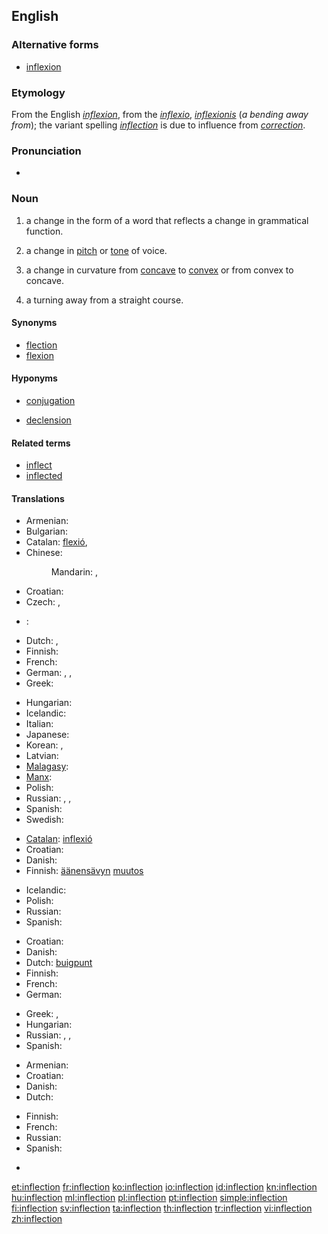 {{selfref|For inflection templates, see [[Wiktionary:Inflection templates]].}}
==English==
{{wikipedia}}

===Alternative forms===
* [[inflexion]]

===Etymology===
From the English ''[[inflexion]]'', from the {{etyl|la}} ''[[inflexio]]'', ''[[inflexionis]]'' (''a bending away from''); the variant spelling ''[[inflection]]'' is due to influence from ''[[correction]]''.

===Pronunciation===
* {{audio|en-us-inflection.ogg|Audio (US)}}

===Noun===
{{en-noun|s|-}}

# {{grammar}} a change in the form of a word that reflects a change in grammatical function.
# a change in [[pitch]] or [[tone]] of voice.
# {{context|mathematics}} a change in curvature from [[concave]] to [[convex]] or from convex to concave.
# a turning away from a straight course.

====Synonyms====
* [[flection]]
* [[flexion]]

====Hyponyms====
* {{sense|grammar}} [[conjugation]]
* {{sense|grammar}} [[declension]]

====Related terms====
* [[inflect]]
* [[inflected]]

====Translations====
{{trans-top|change in the form of a word that reflects a change in grammatical function}}
* Armenian: {{t|hy|թեքում|tr=t’ek’um|sc=Armn}}
* Bulgarian: {{t|bg|склонение|n|sc=Cyrl}}
* Catalan: [[flexió]], {{f}}
* Chinese:
*: Mandarin: {{t|zh|詞形變化|sc=Hani}}, {{t|zh|词形变化|tr=cí xíng biànhuà|sc=Hani}}
* Croatian: {{t-|hr|fleksija|f}}
* Czech: {{t-|cs|flexe|f}}, {{t-|cs|ohýbání|n}}
* {{ttbc|da}}: {{t|da|bøjning}}
* Dutch: {{t|nl|verbuiging|f}}, {{t|nl|vervoeging|f}}
* Finnish: {{t-|fi|taivutus}}
* French: {{t+|fr|inflexion|f}}
* German: {{t|de|Flexion|f}}, {{t|de|Beugung|f}}, {{t|de|Biegung|f}}
* Greek: {{t|el|κλίση|f|tr=klísi|sc=Grek}}
{{trans-mid}}
* Hungarian: {{t|hu|rag}}
* Icelandic: {{t-|is|beyging|f}}
* Italian: {{t-|it|desinenza|f}}
* Japanese: {{t|ja|語形変化|tr=ごけいへんか, gokei henka|sc=Jpan}}
* Korean: {{t|ko|굴절|tr=gul-jeol, 屈折|sc=Kore}}, {{t|ko|어형변화|tr=eo-hyeong-byeon-hwa, 語形變化|sc=Kore}}
* Latvian: {{t|lv|locīšana|f}}
* [[Malagasy]]: {{t|mg|fihilan-teny}}
* [[Manx]]: {{t|gv|lhoobey|m}}
* Polish: {{t+|pl|odmiana|f}}
* Russian: {{t|ru|словоизменение|n|tr=slovoizmenénije|sc=Cyrl}}, {{t|ru|флексия|f|tr=fléksija|sc=Cyrl}}, {{t|ru|изменение формы слова|n|tr=izmenénije fórmy slóva|sc=Cyrl}}
* Spanish: {{t+|es|flexión|f}}
* Swedish: {{t|sv|böjning}}
{{trans-bottom}}

{{trans-top|change in pitch or tone of voice}}
* [[Catalan]]: [[inflexió]] {{f}}
* Croatian: {{t-|hr|infleksija|f}}
* Danish: {{t-|da|modulation}}
* Finnish: [[äänensävy|äänensävyn]] [[muutos]]
{{trans-mid}}
* Icelandic: {{t-|is|raddblær|m}}
* Polish: {{t|pl|modulacja|f}}
* Russian: {{t|ru|модуляция|f|tr=moduljácija|sc=Cyrl}}
* Spanish: {{t-|es|inflexión|f}}
{{trans-bottom}}

{{trans-top|change in curvature from concave to convex or from convex to concave}}
* Croatian: {{t-|hr|infleksija|f}}
* Danish: {{t|da|vendepunkt}}
* Dutch: [[buigpunt]] {{n}}
* Finnish: {{t-|fi|käännepiste}}
* French: {{t-|fr|point d'inflexion}}
* German: {{t+|de|Wendepunkt|m}}
{{trans-mid}}
* Greek: {{t|el|κάμψη|f|tr=kámpsi|sc=Grek}}, {{t|el|λύγισμα|n|tr=lýgisma|sc=Grek}}
* Hungarian: {{t|hu|inflexió}}
* Russian: {{t+|ru|перегиб|n|tr=peregíb}}, {{t|ru|сгибание|n|tr=sgibánije|sc=Cyrl}}, {{qualifier|medical}} {{t|ru|флексия|f|tr=fléksija|sc=Cyrl}}
* Spanish: {{t-|es|punto de inflexión}}
{{trans-bottom}}

{{trans-top|turning away from a straight course}}
* Armenian: {{t|hy|թեքում|tr=t’ek’um|sc=Armn}}
* Croatian: {{t-|hr|otklon|m}}
* Danish: {{t-|da|afvigelse}}
* Dutch: {{t+|nl|bocht}}
{{trans-mid}}
* Finnish: {{t-|fi|suunnanmuutos}}
* French: {{t+|fr|inflexion}}
* Russian: {{t+|ru|отклонение|n|tr=otklonénije}}
* Spanish: {{t-|es|inflexión}}
{{trans-bottom}}

* {{ttbc|cy}} {{t-|cy|treiglad|m|xs=Welsh}}

[[et:inflection]]
[[fr:inflection]]
[[ko:inflection]]
[[io:inflection]]
[[id:inflection]]
[[kn:inflection]]
[[hu:inflection]]
[[ml:inflection]]
[[pl:inflection]]
[[pt:inflection]]
[[simple:inflection]]
[[fi:inflection]]
[[sv:inflection]]
[[ta:inflection]]
[[th:inflection]]
[[tr:inflection]]
[[vi:inflection]]
[[zh:inflection]]